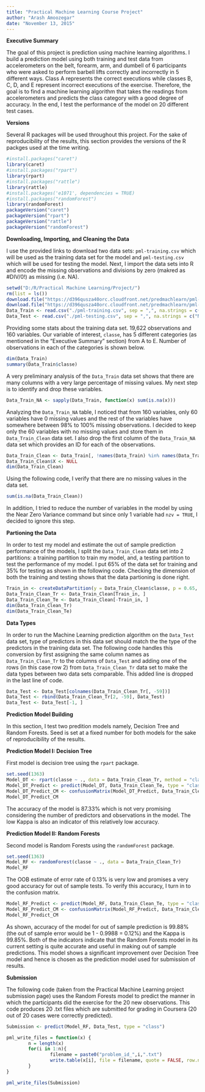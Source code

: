 ```yaml
---
title: "Practical Machine Learning Course Project"
author: "Arash Amoozegar"
date: "November 13, 2015"
---
```


**Executive Summary**

The goal of this project is prediction using machine learning algorithms. I build a prediction model using both training and test data from accelerometers on the belt, forearm, arm, and dumbell of 6 participants who were asked to perform barbell lifts correctly and incorrectly in 5 different ways. Class A represents the correct executions while classes B, C, D, and E represent incorrect executions of the exercise. Therefore, the goal is to find a machine learning algorithm that takes the readings from accelerometers and predicts the class category with a good degree of accuracy. In the end, I test the performance of the model on 20 different test cases.

**Versions**

Several R packages will be used throughout this project. For the sake of reproducibility of the results, this section provides the versions of the R packges used at the time writing.

```r
#install.packages("caret")
library(caret)
#install.packages("rpart")
library(rpart)
#install.packages("rattle")
library(rattle)
#install.packages('e1071', dependencies = TRUE)
#install.packages("randomForest")
library(randomForest)
packageVersion("caret")
packageVersion("rpart")
packageVersion("rattle")
packageVersion("randomForest")
```

**Downloading, Importing, and Cleaning the Data**

I use the provided links to download two data sets: `pml-training.csv` which will be used as the training data set for the model and `pml-testing.csv` which will be used for testing the model. Next, I import the data sets into R and encode the missing observations and divisions by zero (makred as #DIV/0!) as missing (i.e. NA). 

```r
setwd("D:/R/Practical Machine Learning/Project/")
rm(list = ls())
download.file("https://d396qusza40orc.cloudfront.net/predmachlearn/pml-testing.csv", "./pml-testing.csv")
download.file("https://d396qusza40orc.cloudfront.net/predmachlearn/pml-training.csv", "./pml-training.csv")
Data_Train <- read.csv("./pml-training.csv", sep = ",", na.strings = c("NA", "#DIV/0!", ""))
Data_Test <- read.csv("./pml-testing.csv", sep = ",", na.strings = c("NA", "#DIV/0!", ""))
```

Providing some stats about the training data set. 19,622 observations and 160 variables. Our variable of interest, `classe`, has 5 different categories (as mentioned in the "Executive Summary" section) from A to E. Number of observations in each of the categories is shown below. 

```r
dim(Data_Train)
summary(Data_Train$classe)
```

A very preliminary analysis of the `Data_Train` data set shows that there are many columns with a very large percentage of missing values. My next step is to identify and drop these variables.

```r
Data_Train_NA <- sapply(Data_Train, function(x) sum(is.na(x)))
```

Analyzing the `Data_Train_NA` table, I noticed that from 160 variables, only 60 variables have 0 missing values and the rest of the variables have somewhere between 98% to 100% missing observations. I decided to keep only the 60 variables with no missing values and store them in `Data_Train_Clean` data set. I also drop the first column of the `Data_Train_NA` data set which provides an ID for each of the observations. 

```r
Data_Train_Clean <- Data_Train[, !names(Data_Train) %in% names(Data_Train_NA[Data_Train_NA > 0])]
Data_Train_Clean$X <- NULL
dim(Data_Train_Clean)
```

Using the following code, I verify that there are no missing values in the data set. 

```r
sum(is.na(Data_Train_Clean))
```

In addition, I tried to reduce the number of variables in the model by using the Near Zero Variance command but since only 1 variable had `nzv = TRUE`, I decided to ignore this step.

**Partioning the Data**

In order to test my model and estimate the out of sample prediction performance of the models, I split the `Data_Train_Clean` data set into 2 partitions: a training partition to train my model, and, a testing partition to test the performance of my model. I put 65% of the data set for training and 35% for testing as shown in the following code. Checking the dimension of both the training and testing shows that the data partioning is done right.

```r
Train_in <- createDataPartition(y = Data_Train_Clean$classe, p = 0.65, list = FALSE)
Data_Train_Clean_Tr <- Data_Train_Clean[Train_in, ]
Data_Train_Clean_Te <- Data_Train_Clean[-Train_in, ]
dim(Data_Train_Clean_Tr)
dim(Data_Train_Clean_Te)
```

**Data Types**

In order to run the Machine Learning prediction algorithm on the `Data_Test` data set, type of predictors in this data set should match the the type of the predictors in the training data set. The following code handles this conversion by first assigning the same column names as `Data_Train_Clean_Tr` to the columns of `Data_Test` and adding one of the rows (in this case row 2) from `Data_Train_Clean_Tr` data set to make the data types between two data sets comparable. This added line is dropped in the last line of code.

```r
Data_Test <- Data_Test[colnames(Data_Train_Clean_Tr[, -59])]
Data_Test <- rbind(Data_Train_Clean_Tr[2, -59], Data_Test)
Data_Test <- Data_Test[-1, ]
```

**Prediction Model Building**

In this section, I test two predition models namely, Decision Tree and Random Forests. Seed is set at a fixed number for both models for the sake of reproducibility of the results. 

**Prediction Model I: Decision Tree**

First model is decision tree using the `rpart` package. 

```r
set.seed(1363)
Model_DT <- rpart(classe ~ ., data = Data_Train_Clean_Tr, method = "class")
Model_DT_Predict <- predict(Model_DT, Data_Train_Clean_Te, type = "class")
Model_DT_Predict_CM <- confusionMatrix(Model_DT_Predict, Data_Train_Clean_Te$classe)
Model_DT_Predict_CM
```

The accuracy of the model is 87.33% which is not very promising considering the number of predictors and observations in the model. The low Kappa is also an indicator of this relatively low accuracy. 

**Prediction Model II: Random Forests**

Second model is Random Forests using the `randomForest` package.

```r
set.seed(1363)
Model_RF <- randomForest(classe ~ ., data = Data_Train_Clean_Tr)
Model_RF
```

The OOB estimate of error rate of 0.13% is very low and promises a very good accuracy for out of sample tests. To verify this accuracy, I turn in to the confusion matrix. 

```r
Model_RF_Predict <- predict(Model_RF, Data_Train_Clean_Te, type = "class")
Model_RF_Predict_CM <- confusionMatrix(Model_RF_Predict, Data_Train_Clean_Te$classe)
Model_RF_Predict_CM
```

As shown, accuracy of the model for out of sample prediction is 99.88% (the out of sample error would be 1 - 0.9988 = 0.12%) and the Kappa is 99.85%. Both of the indicators indicate that the Random Forests model in its current setting is quite accurate and useful in making out of sample predictions. This model shows a significant improvement over Decision Tree model and hence is chosen as the prediction model used for submission of results. 

**Submission**

The following code (taken from the Practical Machine Learning project submission page) uses the Random Forests model to predict the manner in which the participants did the exercise for the 20 new observations. This code produces 20 .txt files which are submitted for grading in Coursera (20 out of 20 cases were correctly predicted).

```r
Submission <- predict(Model_RF, Data_Test, type = "class")

pml_write_files = function(x) {
        n = length(x)
        for(i in 1:n){
                filename = paste0("problem_id_",i,".txt")
                write.table(x[i], file = filename, quote = FALSE, row.names = FALSE, col.names = FALSE)
        }
}

pml_write_files(Submission)
```
